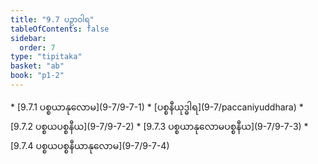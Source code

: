 ```yaml
---
title: "9.7 ပဉှာဝါရ"
tableOfContents: false
sidebar:
  order: 7
type: "tipitaka"
basket: "ab"
book: "p1-2"
---
```



<DynamicBreadcrumb />



<TableOfContents book="p1-2" section="9.7">
* [9.7.1 ပစ္စယာနုလောမ](9-7/9-7-1)
* [ပစ္စနီယုဒ္ဓါရ](9-7/paccaniyuddhara)
* [9.7.2 ပစ္စယပစ္စနီယ](9-7/9-7-2)
* [9.7.3 ပစ္စယာနုလောမပစ္စနီယ](9-7/9-7-3)
* [9.7.4 ပစ္စယပစ္စနီယာနုလောမ](9-7/9-7-4)
</TableOfContents>